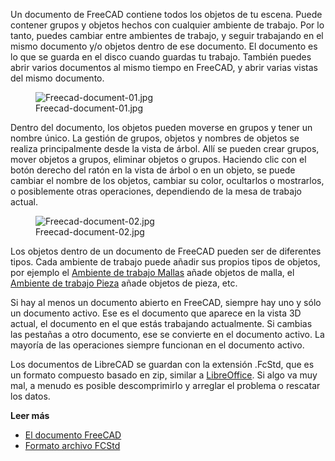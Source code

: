 <languages/>

{{Docnav/es
|[[Manual:Navigating_in_the_3D_view/es|Navegar en la vista 3D]]
|[[Manual:Parametric_objects/es|Objetos paramétricos]]
|[[Manual:Introduction/es|Inicio manual]]
|IconL=
|IconR=
|IconC=Crystal_Clear_manual.png
}}

{{Manual:TOC}}

Un documento de FreeCAD contiene todos los objetos de tu escena. Puede contener grupos y objetos hechos con cualquier ambiente de trabajo. Por lo tanto, puedes cambiar entre ambientes de trabajo, y seguir trabajando en el mismo documento y/o objetos dentro de ese documento. El documento es lo que se guarda en el disco cuando guardas tu trabajo. También puedes abrir varios documentos al mismo tiempo en FreeCAD, y abrir varias vistas del mismo documento.

[[Image:Freecad-document-01.jpg]]

Dentro del documento, los objetos pueden moverse en grupos y tener un nombre único. La gestión de grupos, objetos y nombres de objetos se realiza principalmente desde la vista de árbol. Allí se pueden crear grupos, mover objetos a grupos, eliminar objetos o grupos. Haciendo clic con el botón derecho del ratón en la vista de árbol o en un objeto, se puede cambiar el nombre de los objetos, cambiar su color, ocultarlos o mostrarlos, o posiblemente otras operaciones, dependiendo de la mesa de trabajo actual.

[[Image:Freecad-document-02.jpg]]

Los objetos dentro de un documento de FreeCAD pueden ser de diferentes tipos. Cada ambiente de trabajo puede añadir sus propios tipos de objetos, por ejemplo el [[Mesh_Workbench/es|Ambiente de trabajo Mallas]] añade objetos de malla, el [[Part_Workbench/es|Ambiente de trabajo Pieza]] añade objetos de pieza, etc.

Si hay al menos un documento abierto en FreeCAD, siempre hay uno y sólo un documento activo. Ese es el documento que aparece en la vista 3D actual, el documento en el que estás trabajando actualmente. Si cambias las pestañas a otro documento, ese
se convierte en el documento activo. La mayoría de las operaciones siempre funcionan en el documento activo.

Los documentos de LibreCAD se guardan con la extensión .FcStd, que es un formato compuesto basado en zip, similar a [https://www.libreoffice.org LibreOffice]. Si algo va muy mal, a menudo es posible descomprimirlo y arreglar el problema o rescatar los datos.

'''Leer más'''

* [[Document_structure/es|El documento FreeCAD]]
* [[File_Format_FCStd/es|Formato archivo FCStd]]


{{Docnav/es
|[[Manual:Navigating_in_the_3D_view/es|Navegar en la vista 3D]]
|[[Manual:Parametric_objects/es|Objetos paramétricos]]
|[[Manual:Introduction/es|Inicio manual]]
|IconL=
|IconR=
|IconC=Crystal_Clear_manual.png
}}